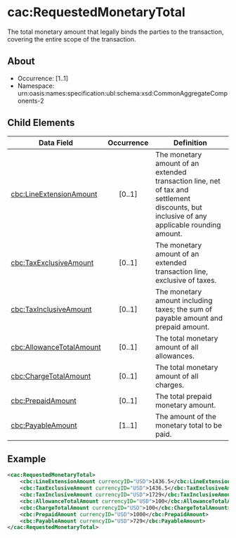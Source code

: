 # cac:RequestedMonetaryTotal
The total monetary amount that legally binds the parties to the transaction, covering the entire scope of the transaction.

## About
* Occurrence: [1..1]
* Namespace: urn:oasis:names:specification:ubl:schema:xsd:CommonAggregateComponents-2

## Child Elements

| Data Field                                        | Occurrence | Definition |
|---------------------------------------------------|:----------:|------------|
| [cbc:LineExtensionAmount](./requested-monetary-total/line-extension-amount.mdx)       |   [0..1]   | The monetary amount of an extended transaction line, net of tax and settlement discounts, but inclusive of any applicable rounding amount. |
| [cbc:TaxExclusiveAmount](./requested-monetary-total/tax-exclusive-amount.mdx)         |   [0..1]   | The monetary amount of an extended transaction line, exclusive of taxes. |
| [cbc:TaxInclusiveAmount](./requested-monetary-total/tax-inclusive-amount.mdx)         |   [0..1]   | The monetary amount including taxes; the sum of payable amount and prepaid amount. |
| [cbc:AllowanceTotalAmount](./requested-monetary-total/allowance-total-amount.mdx)     |   [0..1]   | The total monetary amount of all allowances. |
| [cbc:ChargeTotalAmount](./requested-monetary-total/charge-total-amount.mdx)           |   [0..1]   | The total monetary amount of all charges. |
| [cbc:PrepaidAmount](./requested-monetary-total/prepaid-amount.mdx)                    |   [0..1]   | The total prepaid monetary amount. |
| [cbc:PayableAmount](./requested-monetary-total/payable-amount.mdx)                    |   [1..1]   | The amount of the monetary total to be paid. |

## Example
```xml
<cac:RequestedMonetaryTotal>
    <cbc:LineExtensionAmount currencyID="USD">1436.5</cbc:LineExtensionAmount>
    <cbc:TaxExclusiveAmount currencyID="USD">1436.5</cbc:TaxExclusiveAmount>
    <cbc:TaxInclusiveAmount currencyID="USD">1729</cbc:TaxInclusiveAmount>
    <cbc:AllowanceTotalAmount currencyID="USD">100</cbc:AllowanceTotalAmount>
    <cbc:ChargeTotalAmount currencyID="USD">100</cbc:ChargeTotalAmount>
    <cbc:PrepaidAmount currencyID="USD">1000</cbc:PrepaidAmount>
    <cbc:PayableAmount currencyID="USD">729</cbc:PayableAmount>
</cac:RequestedMonetaryTotal>
```